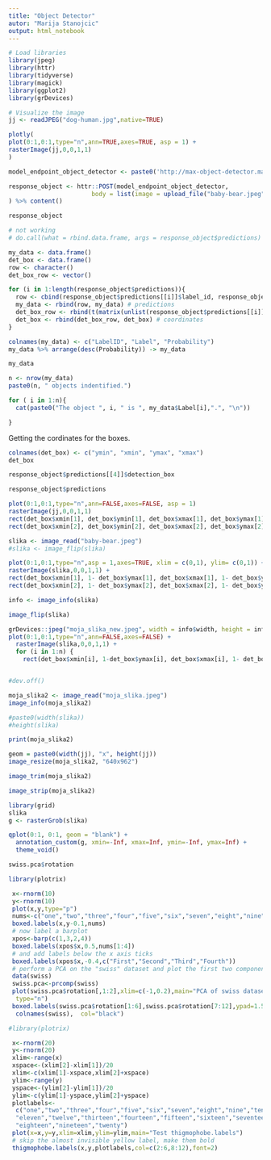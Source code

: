 ---
title: "Object Detector"
autor: "Marija Stanojcic"
output: html_notebook
---

```{r}
# Load libraries
library(jpeg)
library(httr)
library(tidyverse)
library(magick)
library(ggplot2)
library(grDevices)
```


```{r}
# Visualize the image
jj <- readJPEG("dog-human.jpg",native=TRUE) 

plotly(
plot(0:1,0:1,type="n",ann=TRUE,axes=TRUE, asp = 1) +
rasterImage(jj,0,0,1,1)
)
```



```{r}
model_endpoint_object_detector <- paste0('http://max-object-detector.max.us-south.containers.appdomain.cloud/', 'model/predict?threshold=0.7')

response_object <- httr::POST(model_endpoint_object_detector,
                       body = list(image = upload_file("baby-bear.jpeg"), type = "image/jpeg"), encode = c("multipart")
) %>% content()
```

```{r}
response_object
```


```{r}
# not working
# do.call(what = rbind.data.frame, args = response_object$predictions)
```

```{r}
my_data <- data.frame()
det_box <- data.frame()
row <- character()
det_box_row <- vector()

for (i in 1:length(response_object$predictions)){
  row <- cbind(response_object$predictions[[i]]$label_id, response_object$predictions[[i]]$label, response_object$predictions[[i]]$probability)
  my_data <- rbind(row, my_data) # predictions
  det_box_row <- rbind(t(matrix(unlist(response_object$predictions[[i]]$detection_box), nrow=4)))
  det_box <- rbind(det_box_row, det_box) # coordinates 
}

colnames(my_data) <- c("LabelID", "Label", "Probability")
my_data %>% arrange(desc(Probability)) -> my_data

my_data
```

```{r}
n <- nrow(my_data)
paste0(n, " objects indentified.")
```

```{r}
for ( i in 1:n){
  cat(paste0("The object ", i, " is ", my_data$Label[i],".", "\n"))

}
```

Getting the cordinates for the boxes.

```{r}
colnames(det_box) <- c("ymin", "xmin", "ymax", "xmax")
det_box
```
```{r}
response_object$predictions[[4]]$detection_box
```


```{r}
response_object$predictions
```

```{r}
plot(0:1,0:1,type="n",ann=FALSE,axes=FALSE, asp = 1)
rasterImage(jj,0,0,1,1)
rect(det_box$xmin[1], det_box$ymin[1], det_box$xmax[1], det_box$ymax[1], border = "green", lty = "solid", lwd = 3)
rect(det_box$xmin[2], det_box$ymin[2], det_box$xmax[2], det_box$ymax[2], border = "green", lty = "solid", lwd = 3)
```

```{r}
slika <- image_read("baby-bear.jpeg")
#slika <- image_flip(slika)

plot(0:1,0:1,type="n",asp = 1,axes=TRUE, xlim = c(0,1), ylim= c(0,1)) +
rasterImage(slika,0,0,1,1) +
rect(det_box$xmin[1], 1- det_box$ymax[1], det_box$xmax[1], 1- det_box$ymin[1], border = "green", lty = "solid", lwd = 3) +
rect(det_box$xmin[2], 1- det_box$ymax[2], det_box$xmax[2], 1- det_box$ymin[2], border = "green", lty = "solid", lwd = 3)

```

```{r}
info <- image_info(slika)
```

```{r}
image_flip(slika)
```


```{r}
grDevices::jpeg("moja_slika_new.jpeg", width = info$width, height = info$height) +
plot(0:1,0:1,type="n",ann=FALSE,axes=FALSE) + 
  rasterImage(slika,0,0,1,1) +
  for (i in 1:n) {
    rect(det_box$xmin[i], 1-det_box$ymax[i], det_box$xmax[i], 1- det_box$ymin[i], border = "green", lty = "solid", lwd = 3)} 


#dev.off()
```

```{r}
moja_slika2 <- image_read("moja_slika.jpeg")
image_info(moja_slika2)
```

```{r}
#paste0(width(slika))
#height(slika)
```


```{r}
print(moja_slika2)
```


```{r}
geom = paste0(width(jj), "x", height(jj))
image_resize(moja_slika2, "640x962")
```

```{r}
image_trim(moja_slika2)
```
```{r}
image_strip(moja_slika2)
```

```{r}
library(grid)
slika
g <- rasterGrob(slika)

qplot(0:1, 0:1, geom = "blank") +
  annotation_custom(g, xmin=-Inf, xmax=Inf, ymin=-Inf, ymax=Inf) +
  theme_void()
```




```{r}
swiss.pca$rotation
```


```{r}
library(plotrix)

 x<-rnorm(10)
 y<-rnorm(10)
 plot(x,y,type="p")
 nums<-c("one","two","three","four","five","six","seven","eight","nine","ten")
 boxed.labels(x,y-0.1,nums)
 # now label a barplot
 xpos<-barp(c(1,3,2,4))
 boxed.labels(xpos$x,0.5,nums[1:4])
 # and add labels below the x axis ticks
 boxed.labels(xpos$x,-0.4,c("First","Second","Third","Fourth"))
 # perform a PCA on the "swiss" dataset and plot the first two components
 data(swiss)
 swiss.pca<-prcomp(swiss)
 plot(swiss.pca$rotation[,1:2],xlim=c(-1,0.2),main="PCA of swiss dataset",
  type="n")
 boxed.labels(swiss.pca$rotation[1:6],swiss.pca$rotation[7:12],ypad=1.5,
  colnames(swiss),  col="black")
```




```{r}
#library(plotrix)

 x<-rnorm(20)
 y<-rnorm(20)
 xlim<-range(x)
 xspace<-(xlim[2]-xlim[1])/20
 xlim<-c(xlim[1]-xspace,xlim[2]+xspace)
 ylim<-range(y)
 yspace<-(ylim[2]-ylim[1])/20
 ylim<-c(ylim[1]-yspace,ylim[2]+yspace)
 plotlabels<-
  c("one","two","three","four","five","six","seven","eight","nine","ten",
  "eleven","twelve","thirteen","fourteen","fifteen","sixteen","seventeen",
  "eighteen","nineteen","twenty")
 plot(x=x,y=y,xlim=xlim,ylim=ylim,main="Test thigmophobe.labels")
 # skip the almost invisible yellow label, make them bold
 thigmophobe.labels(x,y,plotlabels,col=c(2:6,8:12),font=2)
```






















